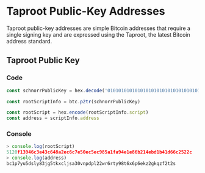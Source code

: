 # Taproot Public-Key Addresses

Taproot public-key addresses are simple Bitcoin addresses that require a single signing key and are expressed using the Taproot, the latest Bitcoin address standard.

## Taproot Public Key

### Code

```typescript
const schnorrPublicKey = hex.decode('0101010101010101010101010101010101010101010101010101010101010101')

const rootScriptInfo = btc.p2tr(schnorrPublicKey)

const rootScript = hex.encode(rootScriptInfo.script)
const address = scriptInfo.address
```

### Console

```typescript
> console.log(rootScript)
5120f13946c3e43c648a2ec6c7e50ec5ec985a1fa94e1e86b214ebd1b41d66c2522c
> console.log(address)
bc1p7yu5dsly83jg5tkxcljsa30vnpdpl22wr6rty98t6x6p6ekz2gkqzf2t2s
```
